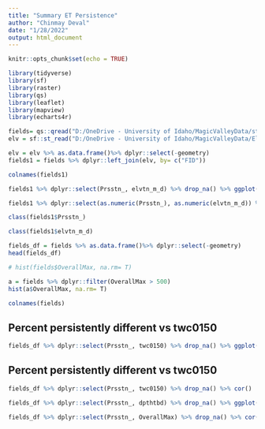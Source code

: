 ```yaml
---
title: "Summary ET Persistence"
author: "Chinmay Deval"
date: "1/28/2022"
output: html_document
---
```


```r
knitr::opts_chunk$set(echo = TRUE)
```

```r
library(tidyverse)
library(sf)
library(raster)
library(qs)
library(leaflet)
library(mapview)
library(echarts4r)
```


```r
fields= qs::qread("D:/OneDrive - University of Idaho/MagicValleyData/stats_merged_shp/field_boundaries_with_all_stats.qs")
elv = sf::st_read("D:/OneDrive - University of Idaho/MagicValleyData/Elevation_data/field_stats/elevation_slope_magicValley_field_stats.shp")
```





```r
elv = elv %>% as.data.frame()%>% dplyr::select(-geometry)
fields1 = fields %>% dplyr::left_join(elv, by= c("FID"))
```

```r
colnames(fields1)
```


```r
fields1 %>% dplyr::select(Prsstn_, elvtn_m_d) %>% drop_na() %>% ggplot(aes(elvtn_m_d, Prsstn_))+ geom_point()

```


```r

fields1 %>% dplyr::select(as.numeric(Prsstn_), as.numeric(elvtn_m_d)) %>% drop_na() %>% cor()
```
```r
class(fields1$Prsstn_)

class(fields1$elvtn_m_d)

```


<!-- ### append elevation!!! -->
<!-- range for soil variable -->

```r
fields_df = fields %>% as.data.frame()%>% dplyr::select(-geometry)
head(fields_df)
```

```r
# hist(fields$OverallMax, na.rm= T)

a = fields %>% dplyr::filter(OverallMax > 500)
hist(a$OverallMax, na.rm= T)


```


```r
colnames(fields)
```




## Percent persistently different vs twc0150
```r
fields_df %>% dplyr::select(Prsstn_, twc0150) %>% drop_na() %>% ggplot(aes(twc0150, Prsstn_))+ geom_point()

```


## Percent persistently different vs twc0150

```r

fields_df %>% dplyr::select(Prsstn_, twc0150) %>% drop_na() %>% cor()
```


```r
fields_df %>% dplyr::select(Prsstn_, dpthtbd) %>% drop_na() %>% ggplot(aes(dpthtbd, Prsstn_))+ geom_point()

```


```r
fields_df %>% dplyr::select(Prsstn_, OverallMax) %>% drop_na() %>% cor()
```
